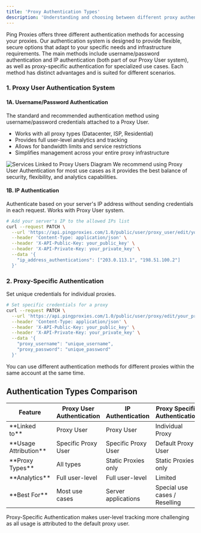```yaml
---
title: 'Proxy Authentication Types'
description: 'Understanding and choosing between different proxy authentication methods'
---
```


Ping Proxies offers three different authentication methods for accessing your proxies. Our authentication system is designed to provide flexible, secure options that adapt to your specific needs and infrastructure requirements. The main methods include username/password authentication and IP authentication (both part of our Proxy User system), as well as proxy-specific authentication for specialized use cases. Each method has distinct advantages and is suited for different scenarios.

### 1. Proxy User Authentication System

#### 1A. Username/Password Authentication

The standard and recommended authentication method using username/password credentials attached to a Proxy User.

- Works with all proxy types (Datacenter, ISP, Residential)
- Provides full user-level analytics and tracking
- Allows for bandwidth limits and service restrictions
- Simplifies management across your entire proxy infrastructure

<img src="/images/api//access-control-diagram.svg" alt="Services Linked to Proxy Users Diagram" />

<Tip>
  We recommend using Proxy User Authentication for most use cases as it provides the best balance of security, flexibility, and analytics capabilities.
</Tip>

#### 1B. IP Authentication

Authenticate based on your server's IP address without sending credentials in each request. Works with Proxy User system.

```bash
# Add your server's IP to the allowed IPs list
curl --request PATCH \
  --url 'https://api.pingproxies.com/1.0/public/user/proxy_user/edit/your_proxy_user_id' \
  --header 'Content-Type: application/json' \
  --header 'X-API-Public-Key: your_public_key' \
  --header 'X-API-Private-Key: your_private_key' \
  --data '{
    "ip_address_authentications": ["203.0.113.1", "198.51.100.2"]
  }'
```

### 2. Proxy-Specific Authentication

Set unique credentials for individual proxies.

```bash
# Set specific credentials for a proxy
curl --request PATCH \
  --url 'https://api.pingproxies.com/1.0/public/user/proxy/edit/your_proxy_id' \
  --header 'Content-Type: application/json' \
  --header 'X-API-Public-Key: your_public_key' \
  --header 'X-API-Private-Key: your_private_key' \
  --data '{
    "proxy_username": "unique_username",
    "proxy_password": "unique_password"
  }'
```

<Note>
  You can use different authentication methods for different proxies within the same account at the same time.
</Note>

## Authentication Types Comparison

<table>
  <thead>
    <tr>
      <th>Feature</th>
      <th>Proxy User Authentication</th>
      <th>IP Authentication</th>
      <th>Proxy Specific Authentication</th>
    </tr>
  </thead>
  <tbody>
    <tr>
      <td>**Linked to**</td>
      <td>Proxy User</td>
      <td>Proxy User</td>
      <td>Individual Proxy</td>
    </tr>
    <tr>
      <td>**Usage Attribution**</td>
      <td>Specific Proxy User</td>
      <td>Specific Proxy User</td>
      <td>Default Proxy User</td>
    </tr>
    <tr>
      <td>**Proxy Types**</td>
      <td>All types</td>
      <td>Static Proxies only</td>
      <td>Static Proxies only</td>
    </tr>
    <tr>
      <td>**Analytics**</td>
      <td>Full user-level</td>
      <td>Full user-level</td>
      <td>Limited</td>
    </tr>
    <tr>
      <td>**Best For**</td>
      <td>Most use cases</td>
      <td>Server applications</td>
      <td>Special use cases / Reselling</td>
    </tr>
  </tbody>
</table>

<Warning>
  Proxy-Specific Authentication makes user-level tracking more challenging as all usage is attributed to the default proxy user.
</Warning>